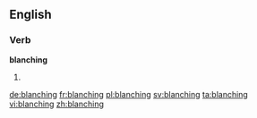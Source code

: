==English==

===Verb===
'''blanching'''

# {{present participle of|blanch}}

[[de:blanching]]
[[fr:blanching]]
[[pl:blanching]]
[[sv:blanching]]
[[ta:blanching]]
[[vi:blanching]]
[[zh:blanching]]